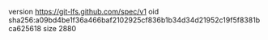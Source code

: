version https://git-lfs.github.com/spec/v1
oid sha256:a09bd4be1f36a466baf2102925cf836b1b34d34d21952c19f5f8381bca625618
size 2880
